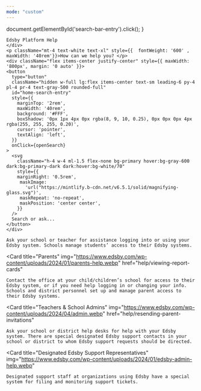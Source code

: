 ```yaml
---
mode: "custom"
---
```


  document.getElementById('search-bar-entry').click();
}

<div className="relative w-full flex items-center justify-center" style={{ height: '26rem', overflow: 'hidden'}}>

<div id="background-div" class="absolute inset-0" style={{height: "28rem", backgroundImage: "url(https://www.edsby.com/wp-content/uploads/2023/12/Support.webp)", backgroundSize: "cover", backgroundPosition: "center"}}></div>

  <div style={{ position: 'absolute', textAlign: 'center', padding: '0 1rem' }}>
    <div
      className="text-white"
      style={{
       fontWeight: '800',
       fontSize: '4rem',
       margin: '0',
       marginTop: '5rem',
       width: '100%'
      }}
    >

    Edsby Platform Help
    </div>
    <p className="mt-4 text-white text-xl" style={{  fontWeight: '600' , maxWidth: '40rem'}}>How can we help you? </p>
    <div className="flex items-center justify-center" style={{ maxWidth: '800px', margin: '0 auto' }}>
    <button
      type="button"
      className="hidden w-full lg:flex items-center text-sm leading-6 py-4 pl-4 pr-4 text-gray-500 rounded-full"
      id="home-search-entry"
      style={{
        marginTop: '2rem',
        maxWidth: '40rem',
        background: '#FFF',
        boxShadow: '0px 1px 4px 0px rgba(8, 9, 10, 0.25), 0px 0px 0px 4px rgba(255, 255, 255, 0.20)',
        cursor: 'pointer',
        textAlign: 'left',
      }}
      onClick={openSearch}
    >
      <svg
        className="h-4 w-4 ml-1.5 flex-none bg-primary hover:bg-gray-600 dark:bg-primary-dark dark:hover:bg-white/70"
        style={{
        marginRight: '0.5rem',
         maskImage:
           'url("https://mintlify.b-cdn.net/v6.5.1/solid/magnifying-glass.svg")',
         maskRepeat: 'no-repeat',
         maskPosition: 'center center',
        }}
      />
      Search or ask...
    </button>
    </div>
  </div>
</div>
<div
  style={{marginTop: '2rem', marginBottom: '8rem', maxWidth: '70rem', marginLeft: 'auto',
  marginRight: 'auto', paddingLeft: '1.25rem',
  paddingRight: '1.25rem' }}
>

<CardGroup cols={4}>
    <Card
    title="Students"
    img="https://www.edsby.com/wp-content/uploads/2024/01/students-help.webp"
    href="/support/students"

  >
    Ask your school or teacher for assistance logging into or using your Edsby system. Schools manage students’ access to their Edsby systems.
  </Card>

  <Card
    title="Parents"
    img="https://www.edsby.com/wp-content/uploads/2024/01/parents-help.webp"
    href="help/viewing-report-cards"

  >
    Contact the office at your child/children’s school for access to their Edsby system, or if you need help logging in or changing your info. Schools and district personnel set up and manage parent access to their Edsby systems.
  </Card>

  <Card
    title="Teachers & School Admins"
    img="https://www.edsby.com/wp-content/uploads/2024/04/admin.webp"
    href="help/resending-parent-invitations"

  >
    Ask your school or district help desks for help with your Edsby system. There are special designated Edsby support contacts in your school or district to whom Edsby support requests should be directed.
  </Card>

  <Card
    title="Designated Edsby Support Representatives"
    img="https://www.edsby.com/wp-content/uploads/2024/01/edsby-admin-help.webp"

  >
    Designated support staff at organizations using Edsby have a special system for filing and monitoring support tickets.
  </Card>

</CardGroup>

</div>

